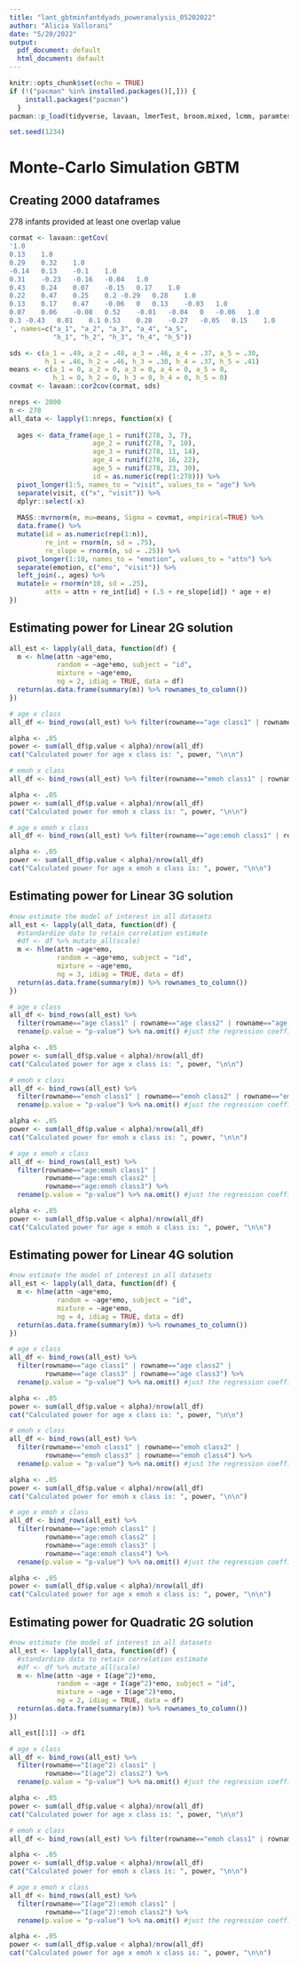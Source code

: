 ---
title: "lant_gbtminfantdyads_poweranalysis_05202022"
author: "Alicia Vallorani"
date: "5/20/2022"
output:
  pdf_document: default
  html_document: default
---

```{r setup, include=FALSE}
knitr::opts_chunk$set(echo = TRUE)
if (!("pacman" %in% installed.packages()[,])) {
    install.packages("pacman")
  }
pacman::p_load(tidyverse, lavaan, lmerTest, broom.mixed, lcmm, paramtest)

set.seed(1234)
```


# Monte-Carlo Simulation GBTM
## Creating 2000 dataframes
278 infants provided at least one overlap value
```{r}
cormat <- lavaan::getCov(
'1.0									
0.13	1.0								
0.29	0.32	1.0							
-0.14	0.13	-0.1	1.0						
0.31	-0.23	-0.16	-0.04	1.0					
0.43	0.24	0.07	-0.15	0.17	1.0				
0.22	0.47	0.25	0.2	-0.29	0.28	1.0			
0.13	0.17	0.47	-0.06	0	0.13	-0.03	1.0		
0.07	0.06	-0.08	0.52	-0.01	-0.04	0	-0.06	1.0	
0.3	-0.43	0.01	0.1	0.53	0.28	-0.27	-0.05	0.15	1.0
', names=c("a_1", "a_2", "a_3", "a_4", "a_5",
           "h_1", "h_2", "h_3", "h_4", "h_5"))

sds <- c(a_1 = .49, a_2 = .48, a_3 = .46, a_4 = .37, a_5 = .30,
         h_1 = .46, h_2 = .46, h_3 = .30, h_4 = .37, h_5 = .41)
means <- c(a_1 = 0, a_2 = 0, a_3 = 0, a_4 = 0, a_5 = 0,
           h_1 = 0, h_2 = 0, h_3 = 0, h_4 = 0, h_5 = 0)
covmat <- lavaan::cor2cov(cormat, sds)

nreps <- 2000
n <- 278
all_data <- lapply(1:nreps, function(x) {
  
  ages <- data_frame(age_1 = runif(278, 3, 7),
                     age_2 = runif(278, 7, 10),
                     age_3 = runif(278, 11, 14),
                     age_4 = runif(278, 16, 22),
                     age_5 = runif(278, 23, 30),
                     id = as.numeric(rep(1:278))) %>%
  pivot_longer(1:5, names_to = "visit", values_to = "age") %>%
  separate(visit, c("x", "visit")) %>%
  dplyr::select(-x)
  
  MASS::mvrnorm(n, mu=means, Sigma = covmat, empirical=TRUE) %>% 
  data.frame() %>%
  mutate(id = as.numeric(rep(1:n)),
         re_int = rnorm(n, sd = .75),
         re_slope = rnorm(n, sd = .25)) %>%
  pivot_longer(1:10, names_to = "emotion", values_to = "attn") %>%
  separate(emotion, c("emo", "visit")) %>%
  left_join(., ages) %>%
  mutate(e = rnorm(n*10, sd = .25),
         attn = attn + re_int[id] + (.5 + re_slope[id]) * age + e)
})
```


## Estimating power for Linear 2G solution
```{r}
all_est <- lapply(all_data, function(df) {
  m <- hlme(attn ~age*emo,
            random = ~age*emo, subject = "id",
            mixture = ~age*emo,
            ng = 2, idiag = TRUE, data = df)
  return(as.data.frame(summary(m)) %>% rownames_to_column())
})

# age x class
all_df <- bind_rows(all_est) %>% filter(rowname=="age class1" | rowname=="age class2") %>% rename(p.value = "p-value") %>% na.omit() 

alpha <- .05
power <- sum(all_df$p.value < alpha)/nrow(all_df)
cat("Calculated power for age x class is: ", power, "\n\n")

# emoh x class
all_df <- bind_rows(all_est) %>% filter(rowname=="emoh class1" | rowname=="emoh class2") %>% rename(p.value = "p-value") %>% na.omit() 

alpha <- .05
power <- sum(all_df$p.value < alpha)/nrow(all_df)
cat("Calculated power for emoh x class is: ", power, "\n\n")

# age x emoh x class
all_df <- bind_rows(all_est) %>% filter(rowname=="age:emoh class1" | rowname=="age:emoh class2") %>% rename(p.value = "p-value") %>% na.omit() 

alpha <- .05
power <- sum(all_df$p.value < alpha)/nrow(all_df)
cat("Calculated power for age x emoh x class is: ", power, "\n\n")
```


## Estimating power for Linear 3G solution
```{r}
#now estimate the model of interest in all datasets
all_est <- lapply(all_data, function(df) {
  #standardize data to retain correlation estimate
  #df <- df %>% mutate_all(scale)
  m <- hlme(attn ~age*emo,
            random = ~age*emo, subject = "id",
            mixture = ~age*emo,
            ng = 3, idiag = TRUE, data = df)
  return(as.data.frame(summary(m)) %>% rownames_to_column())
})

# age x class
all_df <- bind_rows(all_est) %>% 
  filter(rowname=="age class1" | rowname=="age class2" | rowname=="age class3") %>% 
  rename(p.value = "p-value") %>% na.omit() #just the regression coefficient of interest

alpha <- .05
power <- sum(all_df$p.value < alpha)/nrow(all_df)
cat("Calculated power for age x class is: ", power, "\n\n")

# emoh x class
all_df <- bind_rows(all_est) %>% 
  filter(rowname=="emoh class1" | rowname=="emoh class2" | rowname=="emoh class3") %>% 
  rename(p.value = "p-value") %>% na.omit() #just the regression coefficient of interest

alpha <- .05
power <- sum(all_df$p.value < alpha)/nrow(all_df)
cat("Calculated power for emoh x class is: ", power, "\n\n")

# age x emoh x class
all_df <- bind_rows(all_est) %>% 
  filter(rowname=="age:emoh class1" | 
         rowname=="age:emoh class2" | 
         rowname=="age:emoh class3") %>% 
  rename(p.value = "p-value") %>% na.omit() #just the regression coefficient of interest

alpha <- .05
power <- sum(all_df$p.value < alpha)/nrow(all_df)
cat("Calculated power for age x emoh x class is: ", power, "\n\n")
```


## Estimating power for Linear 4G solution
```{r}
#now estimate the model of interest in all datasets
all_est <- lapply(all_data, function(df) {
  m <- hlme(attn ~age*emo,
            random = ~age*emo, subject = "id",
            mixture = ~age*emo,
            ng = 4, idiag = TRUE, data = df)
  return(as.data.frame(summary(m)) %>% rownames_to_column())
})

# age x class
all_df <- bind_rows(all_est) %>% 
  filter(rowname=="age class1" | rowname=="age class2" | 
         rowname=="age class3" | rowname=="age class3") %>% 
  rename(p.value = "p-value") %>% na.omit() #just the regression coefficient of interest

alpha <- .05
power <- sum(all_df$p.value < alpha)/nrow(all_df)
cat("Calculated power for age x class is: ", power, "\n\n")

# emoh x class
all_df <- bind_rows(all_est) %>% 
  filter(rowname=="emoh class1" | rowname=="emoh class2" | 
         rowname=="emoh class3" | rowname=="emoh class4") %>% 
  rename(p.value = "p-value") %>% na.omit() #just the regression coefficient of interest

alpha <- .05
power <- sum(all_df$p.value < alpha)/nrow(all_df)
cat("Calculated power for emoh x class is: ", power, "\n\n")

# age x emoh x class
all_df <- bind_rows(all_est) %>% 
  filter(rowname=="age:emoh class1" | 
         rowname=="age:emoh class2" | 
         rowname=="age:emoh class3" |
         rowname=="age:emoh class4") %>% 
  rename(p.value = "p-value") %>% na.omit() #just the regression coefficient of interest

alpha <- .05
power <- sum(all_df$p.value < alpha)/nrow(all_df)
cat("Calculated power for age x emoh x class is: ", power, "\n\n")
```


## Estimating power for Quadratic 2G solution
```{r}
#now estimate the model of interest in all datasets
all_est <- lapply(all_data, function(df) {
  #standardize data to retain correlation estimate
  #df <- df %>% mutate_all(scale)
  m <- hlme(attn ~age + I(age^2)*emo,
            random = ~age + I(age^2)*emo, subject = "id",
            mixture = ~age + I(age^2)*emo,
            ng = 2, idiag = TRUE, data = df)
  return(as.data.frame(summary(m)) %>% rownames_to_column())
})

all_est[[1]] -> df1

# age x class
all_df <- bind_rows(all_est) %>% 
  filter(rowname=="I(age^2) class1" | 
         rowname=="I(age^2) class2") %>% 
  rename(p.value = "p-value") %>% na.omit() #just the regression coefficient of interest

alpha <- .05
power <- sum(all_df$p.value < alpha)/nrow(all_df)
cat("Calculated power for age x class is: ", power, "\n\n")

# emoh x class
all_df <- bind_rows(all_est) %>% filter(rowname=="emoh class1" | rowname=="emoh class2") %>% rename(p.value = "p-value") %>% na.omit() #just the regression coefficient of interest

alpha <- .05
power <- sum(all_df$p.value < alpha)/nrow(all_df)
cat("Calculated power for emoh x class is: ", power, "\n\n")

# age x emoh x class
all_df <- bind_rows(all_est) %>% 
  filter(rowname=="I(age^2):emoh class1" | 
         rowname=="I(age^2):emoh class2") %>% 
  rename(p.value = "p-value") %>% na.omit() #just the regression coefficient of interest

alpha <- .05
power <- sum(all_df$p.value < alpha)/nrow(all_df)
cat("Calculated power for age x emoh x class is: ", power, "\n\n")
```
